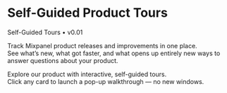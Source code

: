 
# Self-Guided Product Tours

<div className="mt-3 inline-flex items-center gap-2 rounded-full bg-fuchsia-600/15 text-fuchsia-300 px-3 py-1 text-xs font-medium">
  Self-Guided Tours • v0.01
</div>

Track Mixpanel product releases and improvements in one place.  
See what’s new, what got faster, and what opens up entirely new ways to answer questions about your product.

Explore our product with interactive, self-guided tours.  
Click any card to launch a pop-up walkthrough — no new windows.

<SelfGuidedTours version="0.01" />
